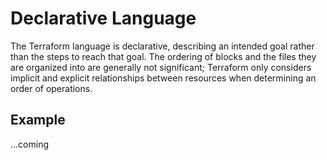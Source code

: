 # Declarative Language

The Terraform language is declarative, describing an intended goal rather than the steps to reach that goal. The ordering of blocks and the files they are organized into are generally not significant; Terraform only considers implicit and explicit relationships between resources when determining an order of operations.

## Example
...coming
